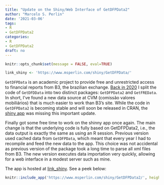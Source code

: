 ```yaml
---
title: "Update on the Shiny/Web Interface of GetDFPData2"
author: "Marcelo S. Perlin"
date: '2021-03-06'
tags:
- R
- GetDFPData2
categories:
- R
- GetDFPData2
draft: no
---
```


```r
knitr::opts_chunk$set(message = FALSE, eval=TRUE)

link_shiny <- 'https://www.msperlin.com/shiny/GetDFPData/'
```

`GetDFPData` is an academic project to provide free and unrestricted access to financial reports from B3, the brazilian exchange. 
[Back in 2020](https://www.msperlin.com/post/2020-07-18-new_packages-getfredata-getdfpdata2/) I split the code of `GetDFDData` into two distinct packages: `GetDFPData2` and `GetFREData`. In short, I've found a new data source at CVM (comissão valores mobiliários) that is much easier to work than B3's site. While the code in `GetDFPData2` is becoming stable and will soon be released in CRAN, the [shiny app](https://www.msperlin.com/shiny/GetDFPData/) was missing this important update. 

Finally got some free time to work on the shinny app once again. The main change is that the underlying code is fully based on GetDFPData2, i.e., the data output is exactly the same as using an R session. Previous version used cached data from `GetDFPData`, which meant that every year I had to recompile and feed the new data to the app. This choice was not accidental as previous version of the package took a long time to parse all xml files from B3. The new version executes data importation very quickly, allowing for a web interface in a modest server such as mine. 

The app is hosted at [link_shiny](`r link_shiny`). See a peek below:

```r
knitr::include_app('https://www.msperlin.com/shiny/GetDFPData2/', height = "550px")
```

